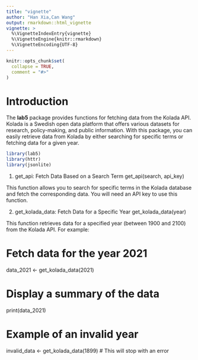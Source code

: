 ```yaml
---
title: "vignette"
author: "Han Xia,Can Wang"
output: rmarkdown::html_vignette
vignette: >
  %\VignetteIndexEntry{vignette}
  %\VignetteEngine{knitr::rmarkdown}
  %\VignetteEncoding{UTF-8}
---
```


```r
knitr::opts_chunk$set(
  collapse = TRUE,
  comment = "#>"
)
```
# Introduction

The **lab5** package provides functions for fetching data from the Kolada API. Kolada is a Swedish open data platform that offers various datasets for research, policy-making, and public information. With this package, you can easily retrieve data from Kolada by either searching for specific terms or fetching data for a given year.

```r

library(lab5)
library(httr)
library(jsonlite)
```
1. get_api: Fetch Data Based on a Search Term
get_api(search, api_key)

This function allows you to search for specific terms in the Kolada database and fetch the corresponding data. You will need an API key to use this function.

2. get_kolada_data: Fetch Data for a Specific Year
get_kolada_data(year)

This function retrieves data for a specified year (between 1900 and 2100) from the Kolada API.
For example:

# Fetch data for the year 2021
data_2021 <- get_kolada_data(2021)

# Display a summary of the data
print(data_2021)

# Example of an invalid year
invalid_data <- get_kolada_data(1899)  # This will stop with an error
